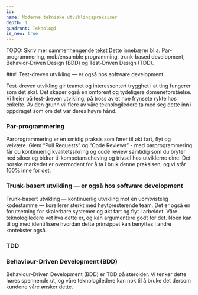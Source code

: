 ```yaml
---
id:
name: Moderne tekniske utviklingspraksiser
depth: 1
quadrant: Teknologi
is_new: true
---
```


TODO: Skriv mer sammenhengende tekst
Dette innebærer bl.a. Par-programmering, mob/ensamble programming, trunk-based development, Behavior-Driven Design (BDD) og Test-Driven Design (TDD).

###! Test-dreven utvikling — er også hos software development

Test-dreven utvikling gir teamet og interessentert trygghet i at ting fungerer som det skal.
Det skaper også en omforent og tydeligere domeneforståelse.
Vi heier på test-dreven utvikling, på tross av et noe frynsete rykte hos enkelte.
Av den grunn vil flere av våre teknologiledere ta med seg dette inn i oppdraget som om det var deres høyre hånd.

### Par-programmering

Parprogrammering er en smidig praksis som fører til økt fart, flyt og velvære.
Glem “Pull Requests” og “Code Reviews” - med parprogrammering får du kontinuerlig kvalitetssikring og
code review samtidig som du bryter ned siloer og bidrar til kompetanseheving og trivsel hos utviklerne dine.
Det norske markedet er overmodent for å ta i bruk denne praksisen, og vi står 100% inne for det.

### Trunk-basert utvikling — er også hos software development

Trunk-basert utvikling — kontinuerlig utvikling mot én uomtvistelig kodestamme — korellerer sterkt med høytpresterende team.
Det er også en forutsetning for skalerbare systemer og økt fart og flyt i arbeidet.
Våre teknologiledere vet hva dette er, og kan argumentere godt for det.
Noen kan til og med identifisere hvordan dette prinsippet kan benyttes i andre kontekster også.

### TDD

### Behaviour-Driven Development (BDD)

Behaviour-Driven Development (BDD) er TDD på steroider.
Vi tenker dette høres spennende ut, og våre teknologiledere kan nok til å bruke det dersom kundene våre ønsker dette.
